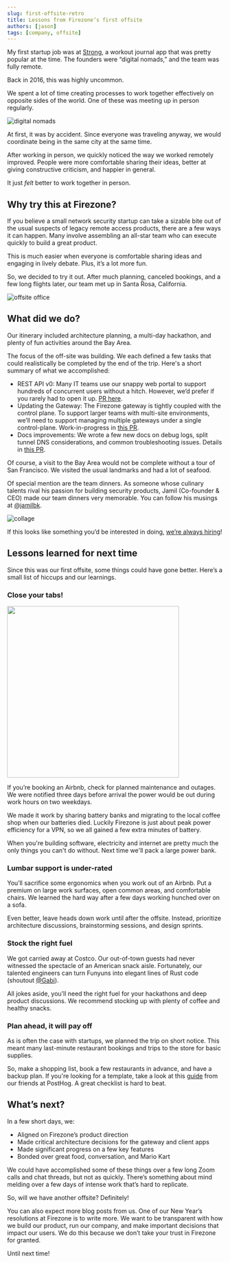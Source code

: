 ```yaml
---
slug: first-offsite-retro
title: Lessons from Firezone’s first offsite
authors: [jason]
tags: [company, offsite]
---
```


My first startup job was at [Strong](https://www.strong.app/), a workout journal app that was pretty popular at the time. The founders were “digital nomads,” and the team was fully remote.

Back in 2016, this was highly uncommon.

We spent a lot of time creating processes to work together effectively on opposite sides of the world. One of these was meeting up in person regularly.

![digital nomads](https://user-images.githubusercontent.com/52545545/211626078-6f64a4f4-ec37-40cd-8bb5-a6b9b122f351.png)

At first, it was by accident. Since everyone was traveling anyway, we would coordinate being in the same city at the same time.

After working in person, we quickly noticed the way we worked remotely improved. People were more comfortable sharing their ideas, better at giving constructive criticism, and happier in general.

It just _felt_ better to work together in person.

## Why try this at Firezone?

If you believe a small network security startup can take a sizable bite out of the usual suspects of legacy remote access products, there are a few ways it can happen. Many involve assembling an all-star team who can execute quickly to build a great product.

This is much easier when everyone is comfortable sharing ideas and engaging in lively debate. Plus, it’s a lot more fun.

So, we decided to try it out. After much planning, canceled bookings, and a few long flights later, our team met up in Santa Rosa, California.

![offsite office](https://user-images.githubusercontent.com/52545545/211517211-ff1d5503-a367-4e6b-a670-067c447ed415.png)

## What did we do?

Our itinerary included architecture planning, a multi-day hackathon, and plenty of fun activities around the Bay Area. 

The focus of the off-site was building. We each defined a few tasks that could realistically be completed by the end of the trip. Here's a short summary of what we accomplished:

* REST API v0: Many IT teams use our snappy web portal to support hundreds of concurrent users without a hitch. However, we’d prefer if you rarely had to open it up. [PR here](https://github.com/firezone/firezone/pull/1155).
* Updating the Gateway: The Firezone gateway is tightly coupled with the control plane. To support larger teams with multi-site environments, we’ll need to support managing multiple gateways under a single control-plane. Work-in-progress in [this PR](https://github.com/firezone/firezone/pull/1205). 
* Docs improvements: We wrote a few new docs on debug logs, split tunnel DNS considerations, and common troubleshooting issues. Details in [this PR](https://github.com/firezone/firezone/pull/1194).

Of course, a visit to the Bay Area would not be complete without a tour of San Francisco. We visited the usual landmarks and had a lot of seafood.

Of special mention are the team dinners. As someone whose culinary talents rival his passion for building security products, Jamil (Co-founder & CEO) made our team dinners very memorable. You can follow his musings at [@jamilbk](https://twitter.com/jamilbk).

![collage](https://user-images.githubusercontent.com/52545545/211988059-02f3083a-116b-462e-a5ff-90af4fab63fc.png)

If this looks like something you’d be interested in doing, [we’re always hiring](https://www.ycombinator.com/companies/firezone/jobs)!

## Lessons learned for next time

Since this was our first offsite, some things could have gone better. Here’s a small list of hiccups and our learnings.

### Close your tabs!

<img src="https://user-images.githubusercontent.com/52545545/211503302-4b2e2e74-06e8-4929-aa5b-a336af25a450.png" width="400" />

If you’re booking an Airbnb, check for planned maintenance and outages. We were notified three days before arrival the power would be out during work hours on two weekdays.

We made it work by sharing battery banks and migrating to the local coffee shop when our batteries died. Luckily Firezone is just about peak power efficiency for a VPN, so we all gained a few extra minutes of battery.

When you're building software, electricity and internet are pretty much the only things you can't do without. Next time we'll pack a large power bank.

### Lumbar support is under-rated

You’ll sacrifice some ergonomics when you work out of an Airbnb. Put a premium on large work surfaces, open common areas, and comfortable chairs. We learned the hard way after a few days working hunched over on a sofa.

Even better, leave heads down work until after the offsite. Instead, prioritize architecture discussions, brainstorming sessions, and design sprints. 

### Stock the right fuel

We got carried away at Costco. Our out-of-town guests had never witnessed the spectacle of an American snack aisle. Fortunately, our talented engineers can turn Funyuns into elegant lines of Rust code (shoutout [@Gabi](https://github.com/conectado)). 

All jokes aside, you’ll need the right fuel for your hackathons and deep product discussions. We recommend stocking up with plenty of coffee and healthy snacks.

### Plan ahead, it will pay off

As is often the case with startups, we planned the trip on short notice. This meant many last-minute restaurant bookings and trips to the store for basic supplies.

So, make a shopping list, book a few restaurants in advance, and have a backup plan. If you're looking for a template, take a look at this [guide](https://posthog.com/handbook/company/offsites#how-to-plan-an-offsite-in-8-weeks---a-checklist) from our friends at PostHog. A great checklist is hard to beat.

## What’s next?

In a few short days, we:
* Aligned on Firezone’s product direction
* Made critical architecture decisions for the gateway and client apps
* Made significant progress on a few key features
* Bonded over great food, conversation, and Mario Kart

We could have accomplished some of these things over a few long Zoom calls and chat threads, but not as quickly. There’s something about mind melding over a few days of intense work that’s hard to replicate.

So, will we have another offsite? Definitely!

You can also expect more blog posts from us. One of our New Year’s resolutions at Firezone is to write more. We want to be transparent with how we build our product, run our company, and make important decisions that impact our users. We do this because we don’t take your trust in Firezone for granted.

Until next time!
